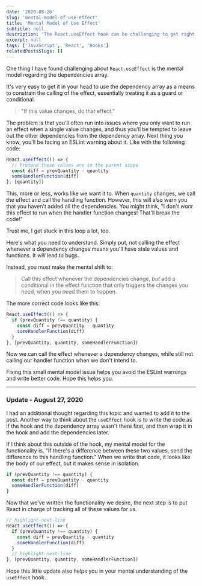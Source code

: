 ```yaml
---
date: '2020-08-26'
slug: 'mental-model-of-use-effect'
title: 'Mental Model of Use Effect'
subtitle: null
description: 'The React.useEffect hook can be challenging to get right. One way to easily mess it up is to incorrectly use the dependency array. This post demonstrates how to think about it correctly.'
excerpt: null
tags: ['JavaScript', 'React', 'Hooks']
relatedPostsSlugs: []
---
```


One thing I have found challenging about `React.useEffect` is the mental model regarding the dependencies array.

It's very easy to get it in your head to use the dependency array as a means to constrain the calling of the effect, essentially treating it as a guard or conditional.

> "If this value changes, do that effect."

The problem is that you'll often run into issues where you only want to run an effect when a single value changes, and thus you'll be tempted to leave out the other dependencies from the dependency array. Next thing you know, you'll be facing an ESLint warning about it. <Marker content="Assuming you're using ESLint with the React Hooks plugin." /> Like with the following code:

```javascript
React.useEffect(() => {
  // Pretend these values are in the parent scope
  const diff = prevQuantity - quantity
  someHandlerFunction(diff)
}, [quantity])
```

This, more or less, works like we want it to. When `quantity` changes, we call the effect and call the handling function. However, this will also warn you that you haven't added all the dependencies. You might think, "I don't _want_ this effect to run when the handler function changes! That'll break the code!"

Trust me, I get stuck in this loop a lot, too.

Here's what you need to understand. Simply put, not calling the effect whenever a dependency changes means you'll have stale values and functions. It _will_ lead to bugs.

Instead, you must make the mental shift to:

> Call this effect whenever the dependencies change, _but_ add a conditional in the effect function that only triggers the changes you need, when you need them to happen.

The more correct code looks like this:

```javascript
React.useEffect(() => {
  if (prevQuantity !== quantity) {
    const diff = prevQuantity - quantity
    someHandlerFunction(diff)
  }
}, [prevQuantity, quantity, someHandlerFunction])
```

Now we can call the effect whenever a dependency changes, while still not calling our handler function when we don't intend to.

Fixing this small mental model issue <Marker content="An issue for me. Maybe not for you." /> helps you avoid the ESLint warnings and write better code. Hope this helps you.

---

### Update - August 27, 2020

I had an additional thought regarding this topic and wanted to add it to the post. Another way to think about the `useEffect` hook is to write the code as if the hook and the dependency array wasn't there first, and then wrap it in the hook and add the dependencies later.

If I think about this outside of the hook, my mental model for the functionality is, "If there's a difference between these two values, send the difference to this handling function." When we write that code, it looks like the body of our effect, but it makes sense in isolation.

```javascript
if (prevQuantity !== quantity) {
  const diff = prevQuantity - quantity
  someHandlerFunction(diff)
}
```

Now that we've written the functionality we desire, the next step is to put React in charge of tracking all of these values for us.

```javascript
// highlight-next-line
React.useEffect(() => {
  if (prevQuantity !== quantity) {
    const diff = prevQuantity - quantity
    someHandlerFunction(diff)
  }
  // highlight-next-line
}, [prevQuantity, quantity, someHandlerFunction])
```

Hope this little update also helps you in your mental understanding of the `useEffect` hook.
